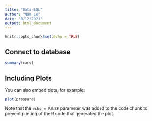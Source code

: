 ```yaml
---
title: "Data-SQL"
author: "Nam Le"
date: "8/12/2021"
output: html_document
---
```


```r
knitr::opts_chunk$set(echo = TRUE)
```

## Connect to database


```r
summary(cars)
```

## Including Plots

You can also embed plots, for example:

```r
plot(pressure)
```

Note that the `echo = FALSE` parameter was added to the code chunk to prevent printing of the R code that generated the plot.
